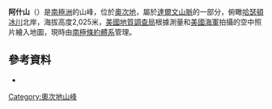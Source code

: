 {{coord|79|57|S|156|39|E|display=title}}

'''阿什山'''（{{lang-en|Mount Ash}}）是[[南極洲|南極洲]]的山峰，位於[[奧次地|奧次地]]，屬於[[達爾文山脈_(南極洲)|達爾文山脈]]的一部分，俯瞰[[哈瑟頓冰川|哈瑟頓冰川]]北岸，海拔高度2,025米，[[美國地質調查局|美國地質調查局]]根據測量和[[美國海軍|美國海軍]]拍攝的空中照片繪入地圖，現時由[[南極條約體系|南極條約體系]]管理。

==參考資料==
* {{usgs-gazetteer}}

{{DEFAULTSORT:Mount Ash}}
[[Category:奧次地山峰|Category:奧次地山峰]]


{{OatesLand-geo-stub}}
